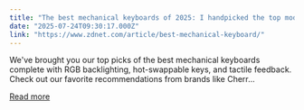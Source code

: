 ```yaml
---
title: "The best mechanical keyboards of 2025: I handpicked the top models available"
date: "2025-07-24T09:30:17.000Z"
link: "https://www.zdnet.com/article/best-mechanical-keyboard/"
---
```


We've brought you our top picks of the best mechanical keyboards complete with RGB backlighting, hot-swappable keys, and tactile feedback. Check out our favorite recommendations from brands like Cherr...

[Read more](https://www.zdnet.com/article/best-mechanical-keyboard/)
